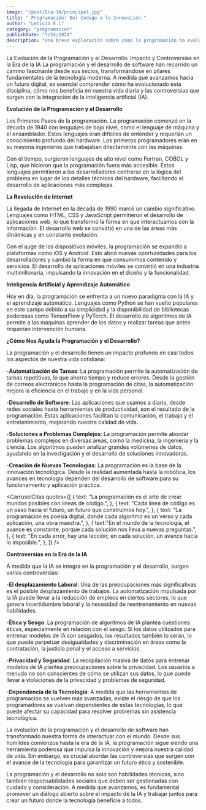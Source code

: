 ```yaml
---
image: "/post/Era-IA/principal.jpg"
title: " Programación: Del Código a la Innovación "
author: "Leticia E.L"
category: "programacion"
publishDate: "7/24/2024"
description: "Una breve exploración sobre cómo la programación ha evolucionado desde simples líneas de código hasta convertirse en el motor principal de la innovación tecnológica."
---
```


<ImageMDX
  src="/post/Era-IA/promramacion1.jpg"
  alt="programacion"
  width={800}
  height={400}
/>

<Parrafo>
  La Evolución de la Programación y el Desarrollo: Impacto y Controversias en la
  Era de la IA La programación y el desarrollo de software han recorrido un
  camino fascinante desde sus inicios, transformándose en pilares fundamentales
  de la tecnología moderna. A medida que avanzamos hacia un futuro digital, es
  esencial comprender cómo ha evolucionado esta disciplina, cómo nos beneficia
  en nuestra vida diaria y las controversias que surgen con la integración de la
  inteligencia artificial (IA).
</Parrafo>

<SubSeccion> **Evolución de la Programación y el Desarrollo** </SubSeccion>

<Parrafo>
Los Primeros Pasos de la programación.
La programación comenzó en la década de 1940 con lenguajes de bajo nivel, como el lenguaje de máquina y el ensamblador. Estos lenguajes eran difíciles de entender y requerían un
conocimiento profundo del hardware. Los primeros programadores eran en su mayoría ingenieros que trabajaban directamente con las máquinas.

Con el tiempo, surgieron lenguajes de alto nivel como Fortran, COBOL y Lisp, que hicieron que la programación fuera más accesible. Estos lenguajes permitieron a los desarrolladores centrarse en la lógica del problema en lugar de los detalles técnicos del hardware, facilitando el desarrollo de aplicaciones más complejas.

</Parrafo>

<SubSeccion> **La Revolución de Internet** </SubSeccion>

<Parrafo>
La llegada de Internet en la década de 1990 marcó un cambio significativo. Lenguajes como HTML, CSS y JavaScript permitieron el desarrollo de aplicaciones web, lo que transformó la forma en que interactuamos con la información. El desarrollo web se convirtió en una de las áreas más dinámicas y en constante evolución.

</Parrafo>

<ImageMDX
  src="/post/Era-IA/programacion2.jpg"
  alt="Era IA"
  width="1000"
  height="900"
/>

<Parrafo>
Con el auge de los dispositivos móviles, la programación se expandió a plataformas como iOS y Android. Esto abrió nuevas oportunidades para los desarrolladores y cambió la forma en que consumimos contenido y servicios. El desarrollo de aplicaciones móviles se convirtió en una industria multimillonaria, impulsando la innovación en el diseño y la funcionalidad.

</Parrafo>

<SubSeccion> **Inteligencia Artificial y Aprendizaje Automático** </SubSeccion>

<Parrafo>
Hoy en día, la programación se enfrenta a un nuevo paradigma con la IA y el aprendizaje automático. Lenguajes como Python se han vuelto populares en este campo debido a su simplicidad y la disponibilidad de bibliotecas poderosas como TensorFlow y PyTorch. El desarrollo de algoritmos de IA permite a las máquinas aprender de los datos y realizar tareas que antes requerían intervención humana.

</Parrafo>

<ImageMDX
  src="/post/Era-IA/proramacion3.jpg "
  alt="programación"
  width={800}
  height={400}
/>

<SubSeccion> **¿Cómo Nos Ayuda la Programación y el Desarrollo?** </SubSeccion>

 <Parrafo>
La programación y el desarrollo tienen un impacto profundo en casi todos los aspectos de nuestra vida cotidiana:

-**Automatización de Tareas**: La programación permite la automatización de tareas repetitivas, lo que ahorra tiempo y reduce errores. Desde la gestión de correos electrónicos hasta la programación de citas, la automatización mejora la eficiencia en el trabajo y en la vida personal.

-**Desarrollo de Software**: Las aplicaciones que usamos a diario, desde redes sociales hasta herramientas de productividad, son el resultado de la programación. Estas aplicaciones facilitan la comunicación, el trabajo y el entretenimiento, mejorando nuestra calidad de vida.

-**Soluciones a Problemas Complejos**: La programación permite abordar problemas complejos en diversas áreas, como la medicina, la ingeniería y la ciencia. Los algoritmos pueden analizar grandes volúmenes de datos, ayudando en la investigación y el desarrollo de soluciones innovadoras.

-**Creación de Nuevas Tecnologías**: La programación es la base de la innovación tecnológica. Desde la realidad aumentada hasta la robótica, los avances en tecnología dependen del desarrollo de software para su funcionamiento y aplicación práctica.

</Parrafo>

<Divider/> 

<CarruselCitas
  quotes={[
    {
      text: "La programación es el arte de crear mundos posibles con líneas de código.",
    },
    {
      text: "Cada línea de código es un paso hacia el futuro, un futuro que construimos hoy.",
    },
    {
      text: "La programación es poesía digital, donde cada algoritmo es un verso y cada aplicación, una obra maestra.",
    },
     {
      text:"En el mundo de la tecnología, el avance es constante, porque cada solución nos lleva a nuevas preguntas.",
    },
    {
      text: "En cada error, hay una lección; en cada solución, un avance hacia lo imposible.",
    },
  ]}
/>

<Divider />

<SubSeccion> **Controversias en la Era de la IA** </SubSeccion>

<ImageMDX
  src="/post/Era-IA/programacion4.jpg"
  alt="programación"
  width={800}
  height={400}
/>

<Parrafo>
A medida que la IA se integra en la programación y el desarrollo, surgen varias controversias:

-**El desplazamiento Laboral**:
Una de las preocupaciones más significativas es el posible desplazamiento de trabajos. La automatización impulsada por la IA puede llevar a la reducción de empleos en ciertos sectores, lo que genera incertidumbre laboral y la necesidad de reentrenamiento en nuevas habilidades.

-**Ética y Sesgo**:
La programación de algoritmos de IA plantea cuestiones éticas, especialmente en relación con el sesgo. Si los datos utilizados para entrenar modelos de IA son sesgados, los resultados también lo serán, lo que puede perpetuar desigualdades y discriminación en áreas como la contratación, la justicia penal y el acceso a servicios.

-**Privacidad y Seguridad**:
La recopilación masiva de datos para entrenar modelos de IA plantea preocupaciones sobre la privacidad. Los usuarios a menudo no son conscientes de cómo se utilizan sus datos, lo que puede llevar a violaciones de la privacidad y problemas de seguridad.

-**Dependencia de la Tecnología**:
A medida que las herramientas de programación se vuelven más avanzadas, existe el riesgo de que los programadores se vuelvan dependientes de estas tecnologías, lo que puede afectar su capacidad para resolver problemas sin asistencia tecnológica.

La evolución de la programación y el desarrollo de software han transformado nuestra forma de interactuar con el mundo. Desde sus humildes comienzos hasta la era de la IA, la programación sigue siendo una herramienta poderosa que impulsa la innovación y mejora nuestra calidad de vida. Sin embargo, es crucial abordar las controversias que surgen con el avance de la tecnología para garantizar un futuro ético y sostenible.

La programación y el desarrollo no solo son habilidades técnicas, sino también responsabilidades sociales que deben ser gestionadas con cuidado y consideración. A medida que avanzamos, es fundamental promover un diálogo abierto sobre el impacto de la IA y trabajar juntos para crear un futuro donde la tecnología beneficie a todos.

</Parrafo>
